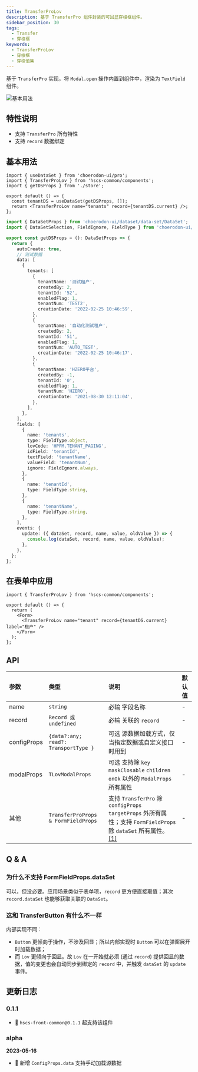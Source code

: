 ```yaml
---
title: TransferProLov
description: 基于 TransferPro 组件封装的可回显穿梭框组件。
sidebar_position: 30
tags:
  - Transfer
  - 穿梭框
keywords:
  - TransferProLov
  - 穿梭框
  - 穿梭值集
---
```


<Author count={2500} publish="2023-05-13 00:51:00" update="2023-05-24 13:55:00" />

基于 `TransferPro` 实现，将 `Modal.open` 操作内置到组件中，渲染为 `TextField` 组件。

![基本用法](./images/transfer-pro-lov-base.png)

## 特性说明

- 支持 `TransferPro` 所有特性
- 支持 `record` 数据绑定

## 基本用法

<Tabs>
<TabItem value="index" label="Index" default>

```tsx title=index.tsx
import { useDataSet } from 'choerodon-ui/pro';
import { TransferProLov } from 'hscs-common/components';
import { getDSProps } from './store';

export default () => {
  const tenantDS = useDataSet(getDSProps, []);
  return <TransferProLov name="tenants" record={tenantDS.current} />;
};
```

</TabItem>
<TabItem value="data-set" label="DataSet">

```ts {10,42-45} showLineNumbers title=store/index.ts
import { DataSetProps } from 'choerodon-ui/dataset/data-set/DataSet';
import { DataSetSelection, FieldIgnore, FieldType } from 'choerodon-ui/dataset/data-set/enum';

export const getDSProps = (): DataSetProps => {
  return {
    autoCreate: true,
    // 测试数据
    data: [
      {
        tenants: [
          {
            tenantName: '测试租户',
            createdBy: 2,
            tenantId: '52',
            enabledFlag: 1,
            tenantNum: 'TEST2',
            creationDate: '2022-02-25 10:46:59',
          },
          {
            tenantName: '自动化测试租户',
            createdBy: 2,
            tenantId: '51',
            enabledFlag: 1,
            tenantNum: 'AUTO_TEST',
            creationDate: '2022-02-25 10:46:17',
          },
          {
            tenantName: 'HZERO平台',
            createdBy: -1,
            tenantId: '0',
            enabledFlag: 1,
            tenantNum: 'HZERO',
            creationDate: '2021-08-30 12:11:04',
          },
        ],
      },
    ],
    fields: [
      {
        name: 'tenants',
        type: FieldType.object,
        lovCode: 'HPFM.TENANT_PAGING',
        idField: 'tenantId',
        textField: 'tenantName',
        valueField: 'tenantNum',
        ignore: FieldIgnore.always,
      },
      {
        name: 'tenantId',
        type: FieldType.string,
      },
      {
        name: 'tenantName',
        type: FieldType.string,
      },
    ],
    events: {
      update: ({ dataSet, record, name, value, oldValue }) => {
        console.log(dataSet, record, name, value, oldValue);
      },
    },
  };
};
```

</TabItem>
</Tabs>

## 在表单中应用

```tsx
import { TransferProLov } from 'hscs-common/components';

export default () => {
  return (
    <Form>
      <TransferProLov name="tenant" record={tenantDS.current} label="租户" />
    </Form>
  );
};
```

## API

| 参数        | 类型                                 | 说明                                                                                                                                                   | 默认值 |
| :---------- | :----------------------------------- | :----------------------------------------------------------------------------------------------------------------------------------------------------- | :----- |
| name        | `string`                             | <Highlight color="red">必输</Highlight> 字段名称                                                                                                       | -      |
| record      | `Record 或 undefined`                | <Highlight color="red">必输</Highlight> 关联的 `record`                                                                                                | -      |
| configProps | `{data?:any; read?: TransportType }` | <Highlight>可选</Highlight> 源数据加载方式，仅当指定数据或自定义接口时用到                                                                             | -      |
| modalProps  | `TLovModalProps`                     | <Highlight>可选</Highlight> 支持除 `key` `maskClosable` `children` `onOk` 以外的 `ModalProps` 所有属性                                                 | -      |
| 其他        | `TransferProProps & FormFieldProps`  | 支持 `TransferPro` 除 `configProps` `targetProps` 外所有属性；支持 `FormFieldProps` 除 `dataSet` 所有属性。 [[1]](#为什么不支持-formfieldpropsdataset) | -      |

## Q & A

### 为什么不支持 FormFieldProps.dataSet

可以，但没必要。应用场景类似于表单项，`record` 更方便直接取值；其次 `record.dataSet` 也能够获取关联的 `DataSet`。

### 这和 TransferButton 有什么不一样

内部实现不同：

- `Button` 更倾向于操作，不涉及回显；所以内部实现时 `Button` 可以在弹窗展开时加载数据；
- 而 `Lov` 更倾向于回显。故 `Lov` 在一开始就必须 (通过 `record`) 提供回显的数据，值的变更也会自动同步到绑定的 `record` 中，并触发 `dataSet` 的 `update` 事件。

## 更新日志

### 0.1.1

- 🎉 `hscs-front-common@0.1.1` 起支持该组件

### alpha

**2023-05-16**

- 🎉 新增 `ConfigProps.data` 支持手动加载源数据
